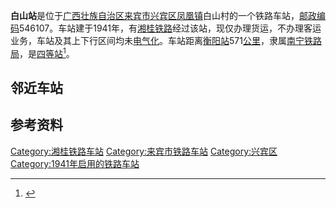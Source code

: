 {{noteTA
|1=zh-cn:始发车次; zh-hk:列車班次;
|2=zh-cn:车次; zh-hk:班次;
}}
{{For|其他同名车站|白山站}}
{{Infobox China railway station
|车站名称 = 白山站
|image = Baishan Railway Station (20190421130623).jpg
|caption = 拍摄自[[柳南城际铁路|柳南城际铁路]]
|车站拼音 = Bai Shan
|英文名称 = Baishan Railway Station
|车站代码 = 36329<ref>{{cite book|title=中华人民共和国铁路车站代码（GB/T 10302-2010）|publisher=中国标准出版社|year=2010|isbn=155066140495|ignore-isbn-error=true|pages=2}}</ref>
|电报码 = 
|拼音码 = 
|车站位置 = [[广西壮族自治区|广西壮族自治区]][[来宾市|来宾市]][[兴宾区|兴宾区]][[凤凰镇_(来宾市)|凤凰镇]]白山村
|坐标 = {{coord|24.048527|109.265466|display=inline,title}}
|归属 = [[南宁铁路局|南宁铁路局]]
|线路 = [[湘桂铁路|湘桂铁路]]
|车站等级 = [[四等站_(中铁)|四等站]]
}}
'''白山站'''是位于[[广西壮族自治区|广西壮族自治区]][[来宾市|来宾市]][[兴宾区|兴宾区]][[凤凰镇_(来宾市)|凤凰镇]]白山村的一个铁路车站，[[邮政编码|邮政编码]]546107。车站建于1941年，有[[湘桂铁路|湘桂铁路]]经过该站，现仅办理货运，不办理客运业务，车站及其上下行区间均未[[电气化|电气化]]。车站距离[[衡阳站|衡阳站]]571[[公里|公里]]，隶属[[南宁铁路局|南宁铁路局]]，是[[四等站_(中铁)|四等站]]<ref>{{Cite book|title=中国铁路站名词典|last=孙本祥主编|first=|publisher=北京：[[中国铁道出版社|中国铁道出版社]]|year=2003.04|isbn=7-113-03941-3|location=|pages=480}}</ref>。

== 邻近车站 ==
{{start rail box|[[File:China_Railways.svg|16px]] [[中国铁路|中国铁路]]}}
{{s-inop|[[进德站|进德站]]<br /><s>''[[百朋站|百朋站]]''</s>(已撤销)|{{站|衡阳}}方向}}
{{s-line|[[湘桂铁路|湘桂铁路]]<br />← 21km 白山站 14km →}}
{{s-inop|[[凤凰站_(湘桂线)|凤凰站]]<br /><s>''[[佳田站|佳田站]]''</s>(已撤销)|{{站|隘口}}方向}}
{{end box}}

== 参考资料 ==
{{reflist}}

{{湘桂铁路}}

[[Category:湘桂铁路车站|Category:湘桂铁路车站]]
[[Category:来宾市铁路车站|Category:来宾市铁路车站]]
[[Category:兴宾区|Category:兴宾区]]
[[Category:1941年启用的铁路车站|Category:1941年启用的铁路车站]]

{{铁路车站小作品}}
{{广西小作品}}